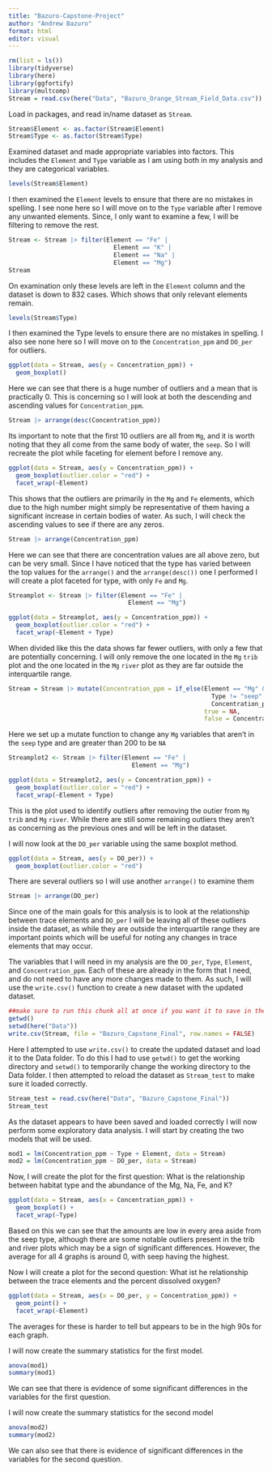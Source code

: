 ```yaml
---
title: "Bazuro-Capstone-Project"
author: "Andrew Bazuro"
format: html
editor: visual
---
```


```r
rm(list = ls())
library(tidyverse)
library(here)
library(ggfortify)
library(multcomp)
Stream = read.csv(here("Data", "Bazuro_Orange_Stream_Field_Data.csv"))
```

Load in packages, and read in/name dataset as `Stream`.

```r
Stream$Element <- as.factor(Stream$Element)
Stream$Type <- as.factor(Stream$Type)
```

Examined dataset and made appropriate variables into factors. This includes the `Element` and `Type` variable as I am using both in my analysis and they are categorical variables.

```r
levels(Stream$Element)
```

I then examined the `Element` levels to ensure that there are no mistakes in spelling. I see none here so I will move on to the `Type` variable after I remove any unwanted elements. Since, I only want to examine a few, I will be filtering to remove the rest.

```r
Stream <- Stream |> filter(Element == "Fe" | 
                             Element == "K" | 
                             Element == "Na" | 
                             Element == "Mg")
Stream
```

On examination only these levels are left in the `Element` column and the dataset is down to 832 cases. Which shows that only relevant elements remain.

```r
levels(Stream$Type)
```

I then examined the Type levels to ensure there are no mistakes in spelling. I also see none here so I will move on to the `Concentration_ppm` and `DO_per` for outliers.

```r
ggplot(data = Stream, aes(y = Concentration_ppm)) +
  geom_boxplot()
```

Here we can see that there is a huge number of outliers and a mean that is practically 0. This is concerning so I will look at both the descending and ascending values for `Concentration_ppm`.

```r
Stream |> arrange(desc(Concentration_ppm))
```

Its important to note that the first 10 outliers are all from `Mg`, and it is worth noting that they all come from the same body of water, the `seep`. So I will recreate the plot while faceting for element before I remove any.

```r
ggplot(data = Stream, aes(y = Concentration_ppm)) +
  geom_boxplot(outlier.color = "red") +
  facet_wrap(~Element)
```

This shows that the outliers are primarily in the `Mg` and `Fe` elements, which due to the high number might simply be representative of them having a significant increase in certain bodies of water. As such, I will check the ascending values to see if there are any zeros.

```r
Stream |> arrange(Concentration_ppm)
```

Here we can see that there are concentration values are all above zero, but can be very small. Since I have noticed that the type has varied between the top values for the `arrange()` and the `arrange(desc())` one I performed I will create a plot faceted for type, with only `Fe` and `Mg`.

```r
Streamplot <- Stream |> filter(Element == "Fe" | 
                                 Element == "Mg")

ggplot(data = Streamplot, aes(y = Concentration_ppm)) +
  geom_boxplot(outlier.color = "red") +
  facet_wrap(~Element + Type)
```

When divided like this the data shows far fewer outliers, with only a few that are potentially concerning. I will only remove the one located in the `Mg` `trib` plot and the one located in the `Mg` `river` plot as they are far outside the interquartile range.

```r
Stream = Stream |> mutate(Concentration_ppm = if_else(Element == "Mg" &
                                                        Type != "seep" & 
                                                        Concentration_ppm >= 200, 
                                                      true = NA, 
                                                      false = Concentration_ppm))
```

Here we set up a mutate function to change any `Mg` variables that aren't in the `seep` type and are greater than 200 to be `NA`

```r
Streamplot2 <- Stream |> filter(Element == "Fe" | 
                                  Element == "Mg")

ggplot(data = Streamplot2, aes(y = Concentration_ppm)) +
  geom_boxplot(outlier.color = "red") +
  facet_wrap(~Element + Type)
```

This is the plot used to identify outliers after removing the outier from `Mg` `trib` and `Mg` `river`. While there are still some remaining outliers they aren't as concerning as the previous ones and will be left in the dataset.

I will now look at the `DO_per` variable using the same boxplot method.

```r
ggplot(data = Stream, aes(y = DO_per)) +
  geom_boxplot(outlier.color = "red")
```

There are several outliers so I will use another `arrange()` to examine them

```r
Stream |> arrange(DO_per)
```

Since one of the main goals for this analysis is to look at the relationship between trace elements and `DO_per` I will be leaving all of these outliers inside the dataset, as while they are outside the interquartile range they are important points which will be useful for noting any changes in trace elements that may occur.

The variables that I will need in my analysis are the `DO_per`, `Type`, `Element`, and `Concentration_ppm`. Each of these are already in the form that I need, and do not need to have any more changes made to them. As such, I will use the `write.csv()` function to create a new dataset with the updated dataset.

```r
##make sure to run this chunk all at once if you want it to save in the data folder. Only running write.csv will end up saving it in your code folder.
getwd()
setwd(here("Data"))
write.csv(Stream, file = "Bazuro_Capstone_Final", row.names = FALSE)
```

Here I attempted to use `write.csv()` to create the updated dataset and load it to the Data folder. To do this I had to use `getwd()` to get the working directory and `setwd()` to temporarily change the working directory to the Data folder. I then attempted to reload the dataset as `Stream_test` to make sure it loaded correctly.

```r
Stream_test = read.csv(here("Data", "Bazuro_Capstone_Final"))
Stream_test
```

As the dataset appears to have been saved and loaded correctly I will now perform some exploratory data analysis. I will start by creating the two models that will be used.

```r
mod1 = lm(Concentration_ppm ~ Type + Element, data = Stream)
mod2 = lm(Concentration_ppm ~ DO_per, data = Stream)
```

Now, I will create the plot for the first question: What is the relationship between habitat type and the abundance of the Mg, Na, Fe, and K?

```r
ggplot(data = Stream, aes(x = Concentration_ppm)) +
  geom_boxplot() +
  facet_wrap(~Type)
```

Based on this we can see that the amounts are low in every area aside from the seep type, although there are some notable outliers present in the trib and river plots which may be a sign of significant differences. However, the average for all 4 graphs is around 0, with seep having the highest.

Now I will create a plot for the second question: What ist he relationship between the trace elements and the percent dissolved oxygen?

```r
ggplot(data = Stream, aes(x = DO_per, y = Concentration_ppm)) +
  geom_point() +
  facet_wrap(~Element)
```

The averages for these is harder to tell but appears to be in the high 90s for each graph.

I will now create the summary statistics for the first model.

```r
anova(mod1)
summary(mod1)
```

We can see that there is evidence of some significant differences in the variables for the first question.

I will now create the summary statistics for the second model

```r
anova(mod2)
summary(mod2)
```

We can also see that there is evidence of significant differences in the variables for the second question.
